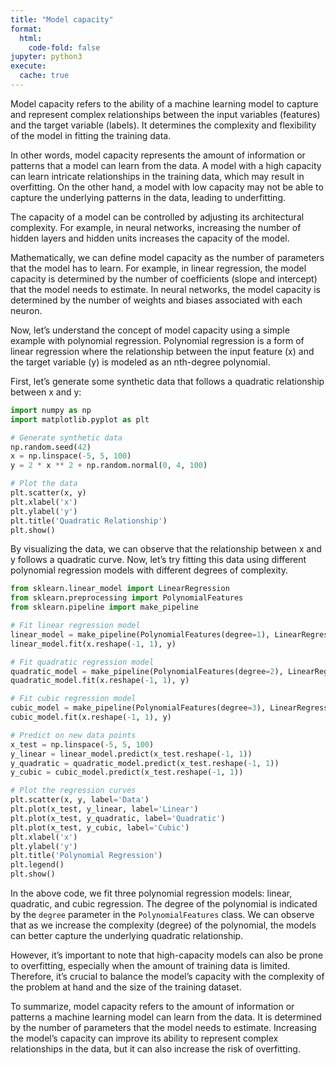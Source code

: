 ```yaml
---
title: "Model capacity"
format:
  html:
    code-fold: false
jupyter: python3
execute: 
  cache: true
---
```


Model capacity refers to the ability of a machine learning model to capture and represent complex relationships between the input variables (features) and the target variable (labels). It determines the complexity and flexibility of the model in fitting the training data.

In other words, model capacity represents the amount of information or patterns that a model can learn from the data. A model with a high capacity can learn intricate relationships in the training data, which may result in overfitting. On the other hand, a model with low capacity may not be able to capture the underlying patterns in the data, leading to underfitting.

The capacity of a model can be controlled by adjusting its architectural complexity. For example, in neural networks, increasing the number of hidden layers and hidden units increases the capacity of the model.

Mathematically, we can define model capacity as the number of parameters that the model has to learn. For example, in linear regression, the model capacity is determined by the number of coefficients (slope and intercept) that the model needs to estimate. In neural networks, the model capacity is determined by the number of weights and biases associated with each neuron.

Now, let's understand the concept of model capacity using a simple example with polynomial regression. Polynomial regression is a form of linear regression where the relationship between the input feature (x) and the target variable (y) is modeled as an nth-degree polynomial.

First, let's generate some synthetic data that follows a quadratic relationship between x and y:

```python
import numpy as np
import matplotlib.pyplot as plt

# Generate synthetic data
np.random.seed(42)
x = np.linspace(-5, 5, 100)
y = 2 * x ** 2 + np.random.normal(0, 4, 100)

# Plot the data
plt.scatter(x, y)
plt.xlabel('x')
plt.ylabel('y')
plt.title('Quadratic Relationship')
plt.show()
```

By visualizing the data, we can observe that the relationship between x and y follows a quadratic curve. Now, let's try fitting this data using different polynomial regression models with different degrees of complexity.

```python
from sklearn.linear_model import LinearRegression
from sklearn.preprocessing import PolynomialFeatures
from sklearn.pipeline import make_pipeline

# Fit linear regression model
linear_model = make_pipeline(PolynomialFeatures(degree=1), LinearRegression())
linear_model.fit(x.reshape(-1, 1), y)

# Fit quadratic regression model
quadratic_model = make_pipeline(PolynomialFeatures(degree=2), LinearRegression())
quadratic_model.fit(x.reshape(-1, 1), y)

# Fit cubic regression model
cubic_model = make_pipeline(PolynomialFeatures(degree=3), LinearRegression())
cubic_model.fit(x.reshape(-1, 1), y)

# Predict on new data points
x_test = np.linspace(-5, 5, 100)
y_linear = linear_model.predict(x_test.reshape(-1, 1))
y_quadratic = quadratic_model.predict(x_test.reshape(-1, 1))
y_cubic = cubic_model.predict(x_test.reshape(-1, 1))

# Plot the regression curves
plt.scatter(x, y, label='Data')
plt.plot(x_test, y_linear, label='Linear')
plt.plot(x_test, y_quadratic, label='Quadratic')
plt.plot(x_test, y_cubic, label='Cubic')
plt.xlabel('x')
plt.ylabel('y')
plt.title('Polynomial Regression')
plt.legend()
plt.show()
```

In the above code, we fit three polynomial regression models: linear, quadratic, and cubic regression. The degree of the polynomial is indicated by the `degree` parameter in the `PolynomialFeatures` class. We can observe that as we increase the complexity (degree) of the polynomial, the models can better capture the underlying quadratic relationship.

However, it's important to note that high-capacity models can also be prone to overfitting, especially when the amount of training data is limited. Therefore, it's crucial to balance the model's capacity with the complexity of the problem at hand and the size of the training dataset.

To summarize, model capacity refers to the amount of information or patterns a machine learning model can learn from the data. It is determined by the number of parameters that the model needs to estimate. Increasing the model's capacity can improve its ability to represent complex relationships in the data, but it can also increase the risk of overfitting.